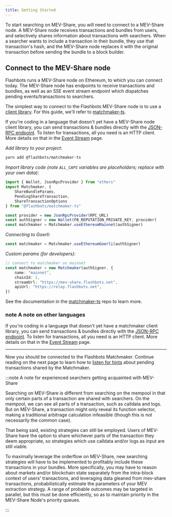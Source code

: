 ```yaml
---
title: Getting Started
---
```



To start searching on MEV-Share, you will need to connect to a MEV-Share node. A MEV-Share node receives transactions and bundles from users, and selectively shares information about transactions with searchers. When a searcher wants to include a transaction in their bundle, they use that transaction's hash, and the MEV-Share node replaces it with the original transaction before sending the bundle to a block builder.

## Connect to the MEV-Share node

Flashbots runs a MEV-Share node on Ethereum, to which you can connect today. The MEV-Share node has endpoints to receive transactions and bundles, as well as an SSE event stream endpoint which dispatches pending events/transactions to searchers.

The simplest way to connect to the Flashbots MEV-Share node is to use a [client library](/flashbots-auction/searchers/libraries/ms-node). For this guide, we'll refer to [matchmaker-ts](https://github.com/flashbots/matchmaker-ts).

If you're coding in a language that doesn't yet have a MEV-Share node client library, you can send transactions & bundles directly with the [JSON-RPC endpoint](/flashbots-auction/searchers/advanced/rpc-endpoint). To listen for transactions, all you need is an HTTP client. More details on that in the [Event Stream](/flashbots-mev-share/searchers/event-stream) page.

<Tabs>
<TabItem value="ts" label="matchmaker-ts">

_Add library to your project:_

```sh
yarn add @flashbots/matchmaker-ts
```

_Import library code (note `ALL_CAPS` variables are placeholders; replace with your own data):_

```typescript
import { Wallet, JsonRpcProvider } from "ethers"
import Matchmaker, {
    ShareBundleParams,
    PendingShareTransaction,
    ShareTransactionOptions
} from "@flashbots/matchmaker-ts"

const provider = new JsonRpcProvider(RPC_URL)
const authSigner = new Wallet(FB_REPUTATION_PRIVATE_KEY, provider)
const matchmaker = Matchmaker.useEthereumMainnet(authSigner)
```

_Connecting to Goerli:_

```typescript
const matchmaker = Matchmaker.useEthereumGoerli(authSigner)
```

_Custom params (for developers):_

```typescript
// connect to matchmaker on mainnet
const matchmaker = new Matchmaker(authSigner, {
    name: "mainnet",
    chainId: 1,
    streamUrl: "https://mev-share.flashbots.net",
    apiUrl: "https://relay.flashbots.net",
})
```

See the documentation in the [matchmaker-ts](https://github.com/flashbots/matchmaker-ts) repo to learn more.

### note A note on other languages

If you're coding in a language that doesn't yet have a matchmaker client library, you can send transactions & bundles directly with the [JSON-RPC endpoint](/flashbots-auction/searchers/advanced/rpc-endpoint). To listen for transactions, all you need is an HTTP client. More details on that in the [Event Stream](/flashbots-mev-share/searchers/event-stream) page.

</TabItem>
</Tabs>

---

Now you should be connected to the Flashbots Matchmaker. Continue reading on the next page to learn how to [listen for hints](/flashbots-mev-share/searchers/event-stream) about pending transactions shared by the Matchmaker.

:::note A note for experienced searchers getting acquainted with MEV-Share

Searching on MEV-Share is different from searching on the mempool in that only certain parts of a transaction are shared with searchers. On the mempool, we can see all parts of a transaction, such as calldata and logs. But on MEV-Share, a transaction might only reveal its function selector, making a traditional arbitrage calculation infeasible (though this is not necessarily the common case).

That being said, existing strategies can still be employed. Users of MEV-Share have the option to share whichever parts of the transaction they deem appropriate, so strategies which use calldata and/or logs as input are still viable.

To maximally leverage the orderflow on MEV-Share, new searching strategies will have to be implemented to profitably include these transactions in your bundles. More specifically, you may have to reason about markets and/or blockchain state separately from the intra-block context of users' transactions, and leveraging data gleaned from mev-share transactions, probabilistically estimate the parameters of your MEV extraction strategy. A range of probable outcomes may be targeted in parallel, but this must be done efficiently, so as to maintain priority in the MEV-Share Node's priority queues.

:::
